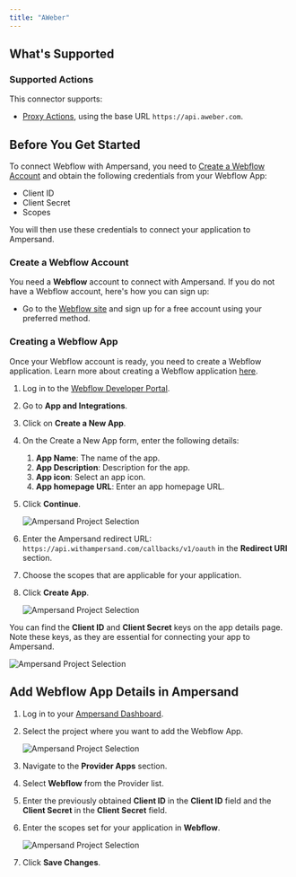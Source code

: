 ```yaml
---
title: "AWeber"
---
```

## What's Supported

### Supported Actions

This connector supports:
- [Proxy Actions](/proxy-actions), using the base URL `https://api.aweber.com`.

## Before You Get Started

To connect Webflow with Ampersand, you need to [Create a Webflow Account](#create-a-webflow-account) and obtain the following credentials from your Webflow App:

- Client ID
- Client Secret
- Scopes

You will then use these credentials to connect your application to Ampersand.

### Create a Webflow Account

You need a **Webflow** account to connect with Ampersand. If you do not have a Webflow account, here's how you can sign up:

- Go to the [Webflow site](https://webflow.com/) and sign up for a free account using your preferred method.

### Creating a Webflow App

Once your Webflow account is ready, you need to create a Webflow application. Learn more about creating a Webflow application [here](https://developers.webflow.com/).

1. Log in to the [Webflow Developer Portal](https://developers.webflow.com/).

2. Go to **App and Integrations**.

3. Click on **Create a New App**.

4. On the Create a New App form, enter the following details:
   1. **App Name**: The name of the app.
   2. **App Description**: Description for the app.
   3. **App icon**: Select an app icon.
   4. **App homepage URL**: Enter an app homepage URL.

5. Click **Continue**.

   ![Ampersand Project Selection](/images/provider-guides/a782325-webflow1.gif)

6. Enter the Ampersand redirect URL: `https://api.withampersand.com/callbacks/v1/oauth` in the **Redirect URI** section.

7. Choose the scopes that are applicable for your application.

8. Click **Create App**.

   ![Ampersand Project Selection](/images/provider-guides/18ea977-webflow2.gif)

You can find the **Client ID** and **Client Secret** keys on the app details page. Note these keys, as they are essential for connecting your app to Ampersand.

![Ampersand Project Selection](/images/provider-guides/39be07e-Screenshot_2024-07-16_at_13.36.05.png)

## Add Webflow App Details in Ampersand

1. Log in to your [Ampersand Dashboard](https://dashboard.withampersand.com).

2. Select the project where you want to add the Webflow App.

   ![Ampersand Project Selection](/images/provider-guides/eba5c80-Ampersand.png)

3. Navigate to the **Provider Apps** section.

4. Select **Webflow** from the Provider list.

5. Enter the previously obtained **Client ID** in the **Client ID** field and the **Client Secret** in the **Client Secret** field.

6. Enter the scopes set for your application in **Webflow**.

   ![Ampersand Project Selection](/images/provider-guides/9764a07-webflow3.gif)

7. Click **Save Changes**.
